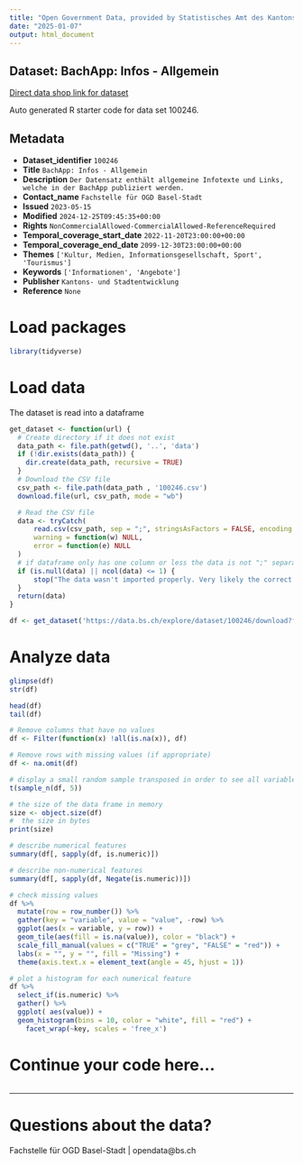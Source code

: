 ```yaml
---
title: "Open Government Data, provided by Statistisches Amt des Kantons Basel-Stadt - Fachstelle OGD"
date: "2025-01-07"
output: html_document
---
```


## Dataset: BachApp: Infos - Allgemein

[Direct data shop link for dataset](https://data.bs.ch/explore/dataset/100246)

Auto generated R starter code for data set 100246.

## Metadata

- **Dataset_identifier** `100246`
- **Title** `BachApp: Infos - Allgemein`
- **Description** `Der Datensatz enthält allgemeine Infotexte und Links, welche in der BachApp publiziert werden.`
- **Contact_name** `Fachstelle für OGD Basel-Stadt`
- **Issued** `2023-05-15`
- **Modified** `2024-12-25T09:45:35+00:00`
- **Rights** `NonCommercialAllowed-CommercialAllowed-ReferenceRequired`
- **Temporal_coverage_start_date** `2022-11-20T23:00:00+00:00`
- **Temporal_coverage_end_date** `2099-12-30T23:00:00+00:00`
- **Themes** `['Kultur, Medien, Informationsgesellschaft, Sport', 'Tourismus']`
- **Keywords** `['Informationen', 'Angebote']`
- **Publisher** `Kantons- und Stadtentwicklung`
- **Reference** `None`


# Load packages

```r

library(tidyverse)
```

# Load data

The dataset is read into a dataframe

```r
get_dataset <- function(url) {
  # Create directory if it does not exist
  data_path <- file.path(getwd(), '..', 'data')
  if (!dir.exists(data_path)) {
    dir.create(data_path, recursive = TRUE)
  }
  # Download the CSV file
  csv_path <- file.path(data_path , '100246.csv')
  download.file(url, csv_path, mode = "wb")

  # Read the CSV file
  data <- tryCatch(
      read.csv(csv_path, sep = ";", stringsAsFactors = FALSE, encoding = "UTF-8"),
      warning = function(w) NULL,
      error = function(e) NULL
  )
  # if dataframe only has one column or less the data is not ";" separated
  if (is.null(data) || ncol(data) <= 1) {
      stop("The data wasn't imported properly. Very likely the correct separator couldn't be found.\nPlease check the dataset manually and adjust the code.")
  }
  return(data)
}
```

```r

df <- get_dataset('https://data.bs.ch/explore/dataset/100246/download?format=csv&timezone=Europe%2FZurich')

```

# Analyze data

```r

glimpse(df)
str(df)

head(df)
tail(df)

```

```r
# Remove columns that have no values
df <- Filter(function(x) !all(is.na(x)), df)

# Remove rows with missing values (if appropriate)
df <- na.omit(df)
```

```r
# display a small random sample transposed in order to see all variables
t(sample_n(df, 5))
```

```r
# the size of the data frame in memory
size <- object.size(df)
#  the size in bytes
print(size)
```

```r
# describe numerical features
summary(df[, sapply(df, is.numeric)])
```

```r
# describe non-numerical features
summary(df[, sapply(df, Negate(is.numeric))])
```

```r
# check missing values
df %>%
  mutate(row = row_number()) %>%
  gather(key = "variable", value = "value", -row) %>%
  ggplot(aes(x = variable, y = row)) +
  geom_tile(aes(fill = is.na(value)), color = "black") +
  scale_fill_manual(values = c("TRUE" = "grey", "FALSE" = "red")) +
  labs(x = "", y = "", fill = "Missing") +
  theme(axis.text.x = element_text(angle = 45, hjust = 1))
```

```r
# plot a histogram for each numerical feature
df %>%
  select_if(is.numeric) %>%
  gather() %>%
  ggplot( aes(value)) +
  geom_histogram(bins = 10, color = "white", fill = "red") +
    facet_wrap(~key, scales = 'free_x')
```

# Continue your code here...

```r

```
------------------------------------------------------------------------

# Questions about the data?

Fachstelle für OGD Basel-Stadt | opendata@bs.ch

